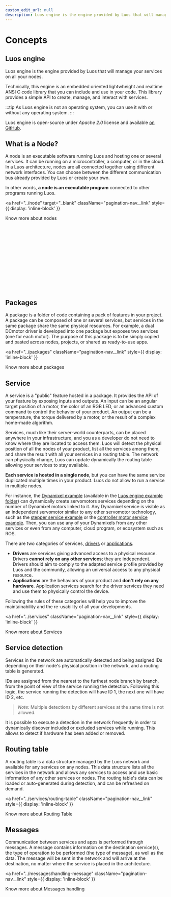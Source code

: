 ```yaml
---
custom_edit_url: null
description: Luos engine is the engine provided by Luos that will manage your services on all your nodes.
---
```



# Concepts

## Luos engine

Luos engine is the engine provided by Luos that will manage your services on all your nodes.

Technically, this engine is an embedded oriented lightwheight and realtime ANSI C code library that you can include and use in your code. This library provides a simple API to create, manage, and interact with services.

:::tip
As Luos engine is not an operating system, you can use it with or without any operating system.
:::

Luos engine is open-source under _Apache 2.0_ license and available <a href="https://github.com/Luos-io/luos_engine/tree/main" target="_blank" rel="external nofollow">on GitHub</a>.

## What is a Node?

A node is an executable software running Luos and hosting one or several services. It can be running on a microcontroller, a computer, or in the cloud. In a Luos architecture, nodes are all connected together using different network interfaces. You can choose between the different communication bus already provided by Luos or create your own.

In other words, **a node is an executable program** connected to other programs running Luos.

<a
  href="../node"
  target="_blank"
  className="pagination-nav__link"
  style={{ display: 'inline-block' }}
>
  Know more about nodes
</a>

<div align="center">
  <Image
    sources={{ light: '/assets/images/MCU-luos.svg', dark: '/assets/images/MCU-luos-white.svg' }}
    height="200px"
  />
</div>

## Packages

A package is a folder of code containing a pack of features in your project. A package can be composed of one or several services, but services in the same package share the same physical resources. For example, a dual DCmotor driver is developed into one package but exposes two services (one for each motor). The purpose of this package is to be simply copied and pasted across nodes, projects, or shared as ready-to-use apps.

<a
  href="../packages"
  className="pagination-nav__link"
  style={{ display: 'inline-block' }}
>
  Know more about packages
</a>

## Service

A service is a "public" feature hosted in a package. It provides the API of your feature by exposing inputs and outputs. An input can be an angular target position of a motor, the color of an RGB LED, or an advanced custom command to control the behavior of your product. An output can be a temperature, the torque delivered by a motor, or the result of a complex home-made algorithm.

Services, much like their server-world counterparts, can be placed anywhere in your infrastructure, and you as a developer do not need to know where they are located to access them. Luos will detect the physical position of all the nodes of your product, list all the services among them, and share the result with all your services in a routing table. The network can physically change, Luos can update dynamically the routing table allowing your services to stay available.

**Each service is hosted in a single node**, but you can have the same service duplicated multiple times in your product. Luos do not allow to run a service in multiple nodes.

For instance, the <a href="https://github.com/Luos-io/luos_engine/tree/main/examples/projects/l0/dxl" target="_blank" rel="external nofollow">Dynamixel example</a> (available in the <a href="https://github.com/Luos-io/luos_engine/tree/main/examples" target="_blank" rel="external nofollow">Luos engine example folder</a>) can dynamically create servomotors services depending on the number of Dynamixel motors linked to it. Any Dynamixel service is visible as an independent servomotor similar to any other servomotor technology, such as the <a href="https://github.com/Luos-io/luos_engine/tree/main/examples/projects/l0/stepper" target="_blank" rel="external nofollow">stepper service example</a> or the <a href="https://github.com/Luos-io/luos_engine/tree/main/examples/projects/l0/controller_motor" target="_blank" rel="external nofollow">controller motor service example</a>. Then, you can use any of your Dynamixels from any other services or even from any computer, cloud program, or ecosystem such as ROS.

There are two categories of services, [drivers](../services/create-services#drivers-guidelines) or [applications](../services/create-services#apps-guidelines).

- **Drivers** are services giving advanced access to a physical resource. Drivers **cannot rely on any other services**; they are independent. Drivers should aim to comply to the adapted service profile provided by Luos and the community, allowing an universal access to any physical resource.
- **Applications** are the behaviors of your product and **don't rely on any hardware**. Application services search for the driver services they need and use them to physically control the device.

Following the rules of these categories will help you to improve the maintainability and the re-usability of all your developments.

<a
  href="../services"
  className="pagination-nav__link"
  style={{ display: 'inline-block' }}
>
  Know more about Services
</a>

## Service detection

Services in the network are automatically detected and being assigned IDs depending on their node's physical position in the network, and a routing table is generated.

IDs are assigned from the nearest to the furthest node branch by branch, from the point of view of the service running the detection. Following this logic, the service running the detection will have ID 1, the next one will have ID 2, etc.

> _Note:_ Multiple detections by different services at the same time is not allowed.

It is possible to execute a detection in the network frequently in order to dynamically discover included or excluded services while running. This allows to detect if hardware has been added or removed.

## Routing table

A routing table is a data structure managed by the Luos network and available for any services on any nodes. This data structure lists all the services in the network and allows any services to access and use basic information of any other services or nodes. The routing table's data can be loaded or auto-generated during detection, and can be refreshed on demand.

<a
  href="../services/routing-table"
  className="pagination-nav__link"
  style={{ display: 'inline-block' }}
>
  Know more about Routing Table
</a>

## Messages

Communication between services and apps is performed through messages. A message contains information on the destination service(s), the type of operation to be performed (the type of message), as well as the data. The message will be sent in the network and will arrive at the destination, no matter where the service is placed in the architecture.

<a
  href="../messages/handling-message"
  className="pagination-nav__link"
  style={{ display: 'inline-block' }}
>
  Know more about Messages handling
</a>
